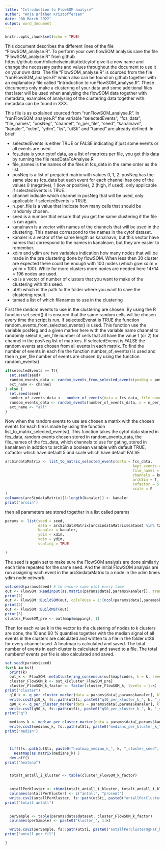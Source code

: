 ```yaml
---
title: "Introduction to FlowSOM analyse"
author: "Anja Bråthen Kristoffersen"
date: "08 March 2022"
output: word_document
---
```


```r
knitr::opts_chunk$set(echo = TRUE)
```

This document describes the different lines of the file "FlowSOM_analyse.R". To perform your own flowSOM analysis save the file "FlowSOM_analyse.R" from github https://github.com/folkehelseinstituttet/cytof give it a new name and change the necessary paths and values throughout the document to use it on your own data. The file "FlowSOM_analyse.R" is sourced from the file "runFlowSOM_analyse.R" which also can be found on github together with an explanatory file called "Introduction to runFlowSOM_analyse.R". These documents only make a clustering of your data and some additional files that later will be used when analysing the flowSOM data together with metadata, examples of analysing of the clustering data together with metadata can be found in XXX. 


This file is as explained sourced from "runFlowSOM_analyse.R". In "runFlowSOM_analyse.R" the variable "selectedEvents", "fcs_data", "file_names", "posNeg", "channel", "n_per_file", "seed", "kanalnavn", "kanaler", "xdim", "ydim", "ks", "utSti" and "tamed" are already defined. In brief

 * selectedEvents is either TRUE or FALSE indicating if just some events or all events are used.
 * fcs_data is your cytof data, as a list of matrixes per file, you get this data by running the file readDataToAnalyse.R
 * file_names is the names of the files in fcs_data in the same order as the list.
 * posNeg is a list of pregated matrix with values 0, 1, 2. posNeg has the same size as fcs_data but each event for each channel has one of the values 0 (negative), 1 (low or positive), 2 (high, if used), only applicable if selectedEvents is TRUE.  
 * channel indicate which channel in posNeg that will be used, only applicable if selectedEvents is TRUE. 
 * n_per_file is a value that indicate how many cells that should be randomly chosen.
 * seed is a number that ensure that you get the same clustering if the file is run again. 
 * kanalnavn is a vector with names of the channels that will be used in the clustering. This names correspond to the names in the cytof dataset.
 * kanaler is a vector of the same length as kanalnavn, but this vector have names that correspond to the names in kanalnavn, but they are easier to remember.
 * xdim and ydim are two variables indication how many nodes that will be made in the pre clustering done by flowSOM. When less then 30 cluster are expected there could be enough with 100 nodes (which give xdim = ydim = 100). While for more clusters more nodes are needed here 14*14 = 196 nodes are used.
 * ks is a vector of number of clusters that you want to make of the clustering with this seed. 
 * utSti which is the path to the folder where you want to save the clustering result. 
 * tamed a list of which filenames to use in the clustering

First the random events to use in the clustering are chosen. By using the R function set.seed() it is ensured that the same random cells will be chosen every time the script is run. If selectedEvenst is TRUE the function random_events_from_selected_events() is used. This function use the variable posNeg and a given marker here with the variable name channel to randomly select n_per_file number of cells that all have the value 1 (or 2) for channel in the posNeg list of matrixes. If selectedEvenst is FALSE the random events are chosen from all events in each matrix. To find the number of events in each file the function number_of_events() is used and then n_per_file number of events are chosen by using the function random_events()


```r
if(selectedEvents == T){
  set.seed(seed)
  random_events_data <- random_events_from_selected_events(posNeg = posNeg, marker = channel, n = n_per_file)
  ext_name <- channel
} else {
  set.seed(seed)
  number_of_events_data <-  number_of_events(data = fcs_data, file_names = file_names)
  random_events_data <- random_events(number_of_events_data, n = n_per_file)
  ext_name <- "all"
}
```

Now when the random events to use are chosen a matrix with the chosen events for each file is made by using the function list_to_matrix_selected_events(). This function takes the cytof data stored in fcs_data, random events chosen stored in random_events_data, the file_names of the fcs_data, which channels to use for gating, stored in kanalnavn in addtion to archSin a boolean variable with default TRUE, cofactor which have default 5 and scale which have default FALSE

```r
arcSindataMatrix <- list_to_matrix_selected_events(data = fcs_data, 
                                                          kept_events = random_events_data, 
                                                          file_names = file_names, 
                                                          channels = kanalnavn,
                                                          archSin = T, 
                                                          cofactor = 5, 
                                                          scale = F
)
colnames(arcSindataMatrix)[1:length(kanaler)] <- kanaler
print("arcsin")
```

then all parameters are stored together in a list called params

```r
params <- list(seed = seed,
               data = arcSindataMatrix[arcSindataMatrix$dataset %in% tamed, ],
               kanaler = kanaler,
               ydim = xdim,
               xdim = ydim,
               scaling = TRUE

)
```

The seed is again set to make sure the FlowSOM analysis are done similarly each time repeated for the same seed. And the initial FlowSOM analysis are run assigning each event in the arcSindataMatrix to a node in the xdim times ydim node network. 

```r
set.seed(params$seed) # to ensure same plot every time
out <- FlowSOM::ReadInput(as.matrix(params$data[,params$kanaler]), transform = F, scale = params$scaling)
print(1)
out <- FlowSOM::BuildSOM(out, colsToUse = 1:(ncol(params$data[,params$kanaler])), xdim = params$xdim, ydim = params$ydim)
print(2)
out <- FlowSOM::BuildMST(out)
print(3)
cluster_FlowSOM_pre <- out$map$mapping[, 1]
```

Then for each value k in the vector ks the clustering of nodes to k clusters are done, the 10 and 90 % quantiles together with the median signal of all events in the clusters are calculated and written to a file in the folder utSti for every channel used. A heatmap is calculated and saved. The total number of events in each cluster is calculated and saved to a file. The total numberof events per file is also calculated and saved. 

```r
set.seed(params$seed)
for(k in ks){
  print(k)
  out_k <- FlowSOM::metaClustering_consensus(out$map$codes, k = k, seed = params$seed)
  cluster_FlowSOM_k <- out_k[cluster_FlowSOM_pre]
  cluster_FlowSOM_k_factor <- factor(cluster_FlowSOM_k, levels = 1:k)
print("cluster")
  q10_k <- q_per_cluster_marker(data = params$data[,params$kanaler], kluster = cluster_FlowSOM_k, probs = 0.1)
  write.csv2(q10_k, fs::path(utSti, paste0("q10_per_kluster_k_", k, "_seed", params$seed, ext_name, ".csv")))
  q90_k <- q_per_cluster_marker(data = params$data[,params$kanaler], kluster = cluster_FlowSOM_k, probs = 0.9)
  write.csv2(q90_k, fs::path(utSti, paste0("q90_per_kluster_k_", k, "_seed", params$seed, ext_name, ".csv")))
print("q")

  medians_k <- median_per_cluster_marker(data = params$data[,params$kanaler], kluster = cluster_FlowSOM_k)
  write.csv2(medians_k, fs::path(utSti, paste0("medians_per_kluster_k_", k, "_seed", params$seed, ext_name, ".csv")))
print("median")



  tiff(fs::path(utSti, paste0("heatmap_median_k_", k, "_cluster_seed", seed, ext_name, ".tiff")), width = 1000, height = 800)
    Heatmap(as.matrix(medians_k) )
  dev.off()
print("heatmap")


  totalt_antall_i_kluster <- table(cluster_FlowSOM_k_factor)
  

  antallPerKluster <- cbind(totalt_antall_i_kluster, totalt_antall_i_kluster/nrow(params$data))
  colnames(antallPerKluster) <- c("antall", "prosent")
  write.csv2(antallPerKluster, fs::path(utSti, paste0("antallPerCluster_k_", k, "_seed", params$seed, ext_name, ".csv")))
print("totalt antall")

  
  perSample <- table(params$data$dataset, cluster_FlowSOM_k_factor)
  colnames(perSample) <- paste0("kluster_", 1:k)

  write.csv2(perSample, fs::path(utSti, paste0("antallPerClusterOgPat_k_", k, "_seed", params$seed, ext_name, ".csv")))
print("antall per fil")

}
```
  